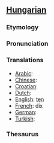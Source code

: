 ==[[Hungarian]]==
===Etymology===
===Pronunciation===
===  ===
===Translations===

*[[Arabic]]:
*[[Chinese]]:
*[[Croatian]]: 
*[[Dutch]]: 
*[[English]]: [[ten]]
*[[French]]: dix
*[[German]]:
*[[Turkish]]: 

===Thesaurus===
